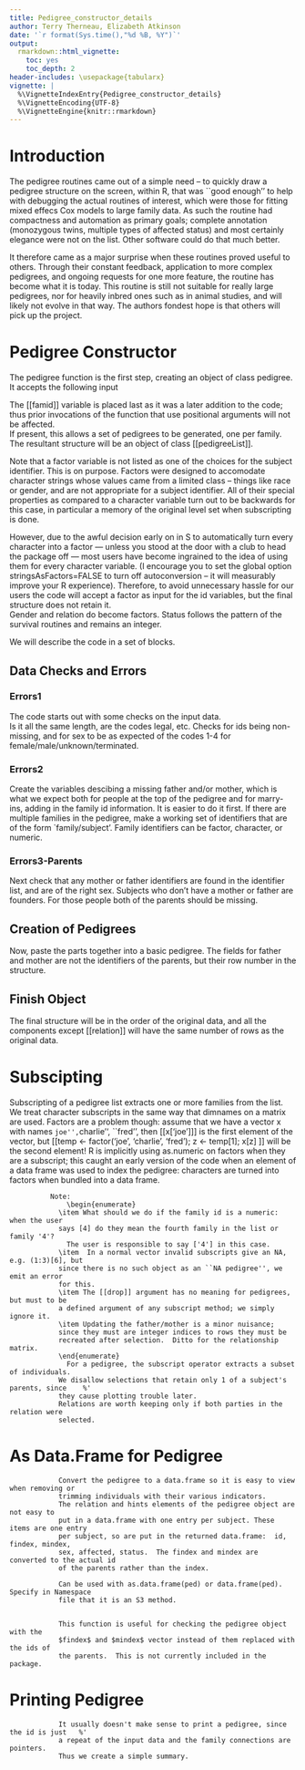 ```yaml
---
title: Pedigree_constructor_details
author: Terry Therneau, Elizabeth Atkinson
date: '`r format(Sys.time(),"%d %B, %Y")`'
output:
  rmarkdown::html_vignette:
    toc: yes
    toc_depth: 2
header-includes: \usepackage{tabularx}
vignette: |
  %\VignetteIndexEntry{Pedigree_constructor_details}
  %\VignetteEncoding{UTF-8}
  %\VignetteEngine{knitr::rmarkdown}
---
```


Introduction
===============

The pedigree routines came out of a simple need -- to quickly draw a
pedigree structure on the screen, within R, that was ``good enough'' to
help with debugging the actual routines of interest, which were those for
fitting mixed effecs Cox models to large family data.  As such the routine
had compactness and automation as primary goals; complete annotation
(monozygous twins, multiple types of affected status) and most certainly
elegance were not on the list.  Other software could do that much
better.
        
It therefore came as a major surprise when these routines proved useful
to others.  Through their constant feedback, application to more
complex pedigrees, and ongoing requests for one more feature, the routine has 
become what it is today.  This routine is still not 
suitable for really large pedigrees, nor for heavily inbred ones such as in
animal studies, and will likely not evolve in that way.  The authors fondest
hope is that others will pick up the project.
        
Pedigree Constructor
========================
The pedigree function is the first step, creating an object of class pedigree.  
It accepts the following input
\begin{description}
\item[id] A numeric or character vector of subject identifiers.
\item[dadid] The identifier of the father.
\item[momid] The identifier of the mother.
\item[sex] The gender of the individual.  This can be a numeric variable
with codes of 1=male, 2=female, 3=unknown, 4=terminated, or NA=unknown.
A character or factor variable can also be supplied containing
the above; the string may be truncated and of arbitrary case.  A sex
value of 0=male 1=female is also accepted.
\item[status] Optional, a numeric variable with 0 = censored and 1 = dead.
\item[relationship] Optional, a matrix or data frame with three columns.
The first two contain the identifier values of the subject pairs, and
the third the code for their relationship: 1 = Monozygotic twin, 2=Dizygotic twin,
3= twin of unknown zygosity, 4 = Spouse.  
\item[famid] Optional, a numeric or character vector of family identifiers.
\end{description}
        
The [[famid]] variable is placed last as it was a later addition to the
code; thus prior invocations of the function that use positional 
arguments will not be affected.                                      
If present, this allows a set of pedigrees to be generated, one per
family.  The resultant structure will be an object of class
[[pedigreeList]].
        
Note that a factor variable is not listed as one of the choices for the
subject identifier. This is on purpose.  Factors
were designed to accomodate character strings whose values came from a limited
class -- things like race or gender, and are not appropriate for a subject
identifier.  All of their special properties as compared to a character
variable turn out to be backwards for this case, in particular a memory
of the original level set when subscripting is done.

However, due to the awful decision early on in S to automatically turn every
character into a factor --- unless you stood at the door with a club to
head the package off --- most users have become ingrained to the idea of
using them for every character variable. 
(I encourage you to set the global option stringsAsFactors=FALSE to turn
            off autoconversion -- it will measurably improve your R experience).
Therefore, to avoid unnecessary hassle for our users 
the code will accept a factor as input for the id variables, but
the final structure does not retain it.  
Gender and relation do become factors.  Status follows the pattern of the 
survival routines and remains an integer.

We will describe the code in a set of blocks.

## Data Checks and Errors

### Errors1
The code starts out with some checks on the input data.  
Is it all the same length, are the codes legal, etc. Checks for ids being non-missing,
and for sex to be as expected of the codes 1-4 for female/male/unknown/terminated.
          
### Errors2
Create the variables descibing a missing father and/or mother,
which is what we expect both for people at the top of the
pedigree and for marry-ins, \emph{before} adding in the family
id information.  It is easier to do it first.
If there are multiple families in the pedigree, make a working set of
identifiers that are of the form `family/subject'.
Family identifiers can be factor, character, or numeric.

### Errors3-Parents

Next check that any mother or father identifiers are found in the identifier
list, and are of the right sex.
Subjects who don't have a mother or father are founders.  For those people 
both of the parents should be missing.

## Creation of Pedigrees
Now, paste the parts together into a basic pedigree.
The fields for father and mother are not the identifiers of
the parents, but their row number in the structure.

## Finish Object                  

The final structure will be in the order of the original data, and all the
components except [[relation]] will have the same number of rows as the original data.
                
                
Subscipting
==================
                
Subscripting of a pedigree list extracts one or more families from the
list.  We treat character subscripts in the same way that dimnames on
a matrix are used.  Factors are a problem though: assume that we
have a vector x with names ``joe'', ``charlie'', ``fred'', then
[[x['joe']]] is the first element of the vector, but
[[temp <- factor('joe', 'charlie', 'fred'); z <- temp[1]; x[z] ]] will
be the second element! 
R is implicitly using as.numeric on factors when they are a subscript;
this caught an early version of the code when an element of a data
frame was used to index the pedigree: characters are turned into factors
when bundled into a data frame.
                
              Note:
                  \begin{enumerate}
                \item What should we do if the family id is a numeric: when the user
                says [4] do they mean the fourth family in the list or family '4'?
                  The user is responsible to say ['4'] in this case.
                \item  In a normal vector invalid subscripts give an NA, e.g. (1:3)[6], but
                since there is no such object as an ``NA pedigree'', we emit an error
                for this.
                \item The [[drop]] argument has no meaning for pedigrees, but must to be
                a defined argument of any subscript method; we simply ignore it.
                \item Updating the father/mother is a minor nuisance;
                since they must are integer indices to rows they must be
                recreated after selection.  Ditto for the relationship matrix.  
                \end{enumerate}
                  For a pedigree, the subscript operator extracts a subset of individuals.
                We disallow selections that retain only 1 of a subject's parents, since    %'
                they cause plotting trouble later.
                Relations are worth keeping only if both parties in the relation were
                selected.

As Data.Frame for Pedigree
=============================
                
                Convert the pedigree to a data.frame so it is easy to view when removing or
                trimming individuals with their various indicators.  
                The relation and hints elements of the pedigree object are not easy to
                put in a data.frame with one entry per subject. These items are one entry 
                per subject, so are put in the returned data.frame:  id, findex, mindex, 
                sex, affected, status.  The findex and mindex are converted to the actual id
                of the parents rather than the index.
                
                Can be used with as.data.frame(ped) or data.frame(ped). Specify in Namespace
                file that it is an S3 method.
                
                
                This function is useful for checking the pedigree object with the
                $findex$ and $mindex$ vector instead of them replaced with the ids of 
                the parents.  This is not currently included in the package.

Printing Pedigree
===================
                It usually doesn't make sense to print a pedigree, since the id is just   %'
                a repeat of the input data and the family connections are pointers.
                Thus we create a simple summary.
